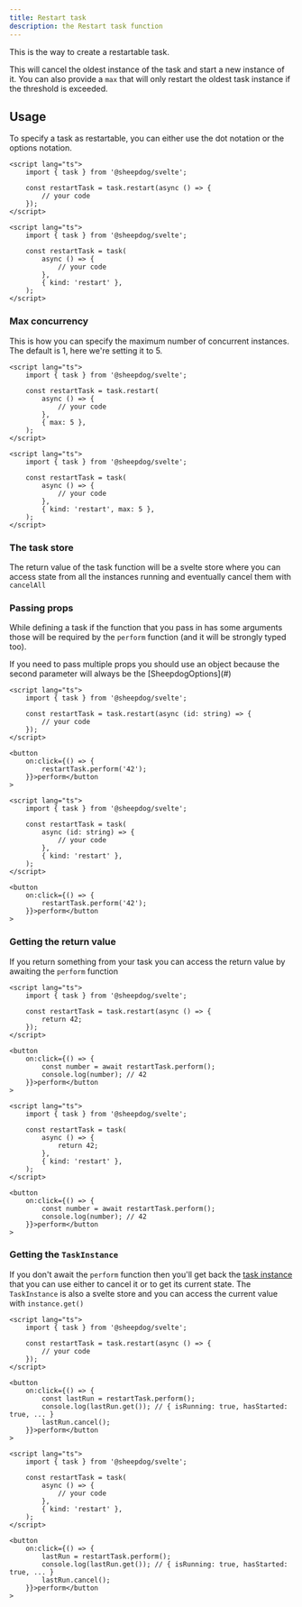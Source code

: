 ```yaml
---
title: Restart task
description: the Restart task function
---
```



This is the way to create a restartable task.

This will cancel the oldest instance of the task and start a new instance of it. You can also
provide a `max` that will only restart the oldest task instance if the threshold is exceeded.

## Usage

To specify a task as restartable, you can either use the dot notation or the options notation.

<Tabs syncKey="notation">

<TabItem label="Dot notation">

```svelte
<script lang="ts">
	import { task } from '@sheepdog/svelte';

	const restartTask = task.restart(async () => {
		// your code
	});
</script>
```

</TabItem>

<TabItem label="Options notation">

```svelte
<script lang="ts">
	import { task } from '@sheepdog/svelte';

	const restartTask = task(
		async () => {
			// your code
		},
		{ kind: 'restart' },
	);
</script>
```

</TabItem>

</Tabs>

### Max concurrency

This is how you can specify the maximum number of concurrent instances. The default is 1, here we're
setting it to 5.

<Tabs syncKey="notation">

<TabItem label="Dot notation">

```svelte
<script lang="ts">
	import { task } from '@sheepdog/svelte';

	const restartTask = task.restart(
		async () => {
			// your code
		},
		{ max: 5 },
	);
</script>
```

</TabItem>

<TabItem label="Options notation">

```svelte
<script lang="ts">
	import { task } from '@sheepdog/svelte';

	const restartTask = task(
		async () => {
			// your code
		},
		{ kind: 'restart', max: 5 },
	);
</script>
```

</TabItem>

</Tabs>

### The task store

The return value of the task function will be a svelte store where you can access state from all the
instances running and eventually cancel them with `cancelAll`

<LinkCard
	href="/getting-started/usage/#task-structure"
	title="Task structure"
	description="Take a look at the Task structure documentation in our Getting started"
/>

### Passing props

While defining a task if the function that you pass in has some arguments those will be required by
the `perform` function (and it will be strongly typed too).

<Aside type="caution">
	If you need to pass multiple props you should use an object because the second parameter will
	always be the [SheepdogOptions](#)
</Aside>

<Tabs syncKey="notation">

<TabItem label="Dot notation">

```svelte
<script lang="ts">
	import { task } from '@sheepdog/svelte';

	const restartTask = task.restart(async (id: string) => {
		// your code
	});
</script>

<button
	on:click={() => {
		restartTask.perform('42');
	}}>perform</button
>
```

</TabItem>

<TabItem label="Options notation">

```svelte
<script lang="ts">
	import { task } from '@sheepdog/svelte';

	const restartTask = task(
		async (id: string) => {
			// your code
		},
		{ kind: 'restart' },
	);
</script>

<button
	on:click={() => {
		restartTask.perform('42');
	}}>perform</button
>
```

</TabItem>

</Tabs>

### Getting the return value

If you return something from your task you can access the return value by awaiting the `perform`
function

<Tabs syncKey="notation">

<TabItem label="Dot notation">

```svelte
<script lang="ts">
	import { task } from '@sheepdog/svelte';

	const restartTask = task.restart(async () => {
		return 42;
	});
</script>

<button
	on:click={() => {
		const number = await restartTask.perform();
		console.log(number); // 42
	}}>perform</button
>
```

</TabItem>

<TabItem label="Options notation">

```svelte
<script lang="ts">
	import { task } from '@sheepdog/svelte';

	const restartTask = task(
		async () => {
			return 42;
		},
		{ kind: 'restart' },
	);
</script>

<button
	on:click={() => {
		const number = await restartTask.perform();
		console.log(number); // 42
	}}>perform</button
>
```

</TabItem>

</Tabs>

### Getting the `TaskInstance`

If you don't await the `perform` function then you'll get back the
[task instance](/reference/task-instance) that you can use either to cancel it or to get its current
state. The `TaskInstance` is also a svelte store and you can access the current value with
`instance.get()`

<Tabs syncKey="notation">

<TabItem label="Dot notation">

```svelte
<script lang="ts">
	import { task } from '@sheepdog/svelte';

	const restartTask = task.restart(async () => {
		// your code
	});
</script>

<button
	on:click={() => {
		const lastRun = restartTask.perform();
		console.log(lastRun.get()); // { isRunning: true, hasStarted: true, ... }
		lastRun.cancel();
	}}>perform</button
>
```

</TabItem>

<TabItem label="Options notation">

```svelte
<script lang="ts">
	import { task } from '@sheepdog/svelte';

	const restartTask = task(
		async () => {
			// your code
		},
		{ kind: 'restart' },
	);
</script>

<button
	on:click={() => {
		lastRun = restartTask.perform();
		console.log(lastRun.get()); // { isRunning: true, hasStarted: true, ... }
		lastRun.cancel();
	}}>perform</button
>
```

</TabItem>

</Tabs>
